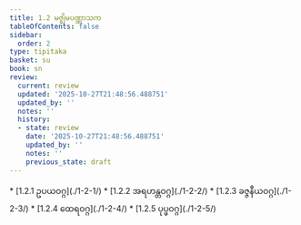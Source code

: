 ```yaml
---
title: 1.2 မဇ္ဈိမပဏ္ဏာသက
tableOfContents: false
sidebar:
  order: 2
type: tipitaka
basket: su
book: sn
review:
  current: review
  updated: '2025-10-27T21:48:56.488751'
  updated_by: ''
  notes: ''
  history:
  - state: review
    date: '2025-10-27T21:48:56.488751'
    updated_by: ''
    notes: ''
    previous_state: draft
---
```



<ReviewStatus review={frontmatter.review} showDetails={true} />

<HypothesisAnnotation frontmatter={frontmatter} />

<DynamicBreadcrumb />



<TableOfContents book="sn" section="1.2">
* [1.2.1 ဥပယဝဂ္ဂ](./1-2-1/)
* [1.2.2 အရဟန္တဝဂ္ဂ](./1-2-2/)
* [1.2.3 ခဇ္ဇနီယဝဂ္ဂ](./1-2-3/)
* [1.2.4 ထေရဝဂ္ဂ](./1-2-4/)
* [1.2.5 ပုပ္ဖဝဂ္ဂ](./1-2-5/)
</TableOfContents>